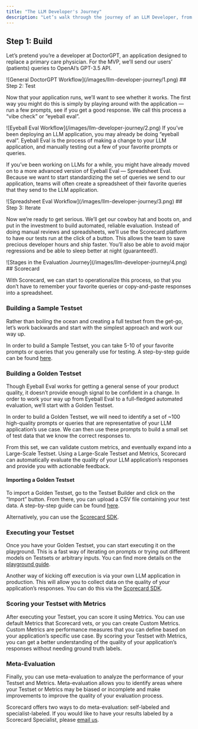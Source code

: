 ```yaml
---
title: "The LLM Developer's Journey"
description: "Let’s walk through the journey of an LLM Developer, from start to finish. Buckle up! 🤠"
---
```



## Step 1: Build

Let’s pretend you’re a developer at DoctorGPT, an application designed to replace a primary care physician. For the MVP, we’ll send our users’ (patients) queries to OpenAI’s GPT-3.5 API.
<Frame caption="General DoctorGPT Workflow">
![General DoctorGPT Workflow](/images/llm-developer-journey/1.png)
</Frame>
## Step 2: Test

Now that your application runs, we’ll want to see whether it works. The first way you might do this is simply by playing around with the application — run a few prompts, see if you get a good response. We call this process a “vibe check” or “eyeball eval”.
<Frame caption="Eyeball Eval Workflow">
![Eyeball Eval Workflow](/images/llm-developer-journey/2.png)
</Frame>
If you’ve been deploying an LLM application, you may already be doing “eyeball eval”. Eyeball Eval is the process of making a change to your LLM application, and manually testing out a few of your favorite prompts or queries.

If you’ve been working on LLMs for a while, you might have already moved on to a more advanced version of Eyeball Eval — Spreadsheet Eval. Because we want to start standardizing the set of queries we send to our application, teams will often create a spreadsheet of their favorite queries that they send to the LLM application.
<Frame caption="Spreadsheet Eval Workflow">
![Spreadsheet Eval Workflow](/images/llm-developer-journey/3.png)
</Frame>
## Step 3: Iterate

Now we’re ready to get serious. We’ll get our cowboy hat and boots on, and put in the investment to build automated, reliable evaluation. Instead of doing manual reviews and spreadsheets, we’ll use the Scorecard platform to have our tests run at the click of a button. This allows the team to save precious developer hours and ship faster. You’ll also be able to avoid major regressions and be able to sleep better at night (guaranteed!).
<Frame caption="Stages in the Evaluation Journey">
![Stages in the Evaluation Journey](/images/llm-developer-journey/4.png)
</Frame>
## Scorecard

With Scorecard, we can start to operationalize this process, so that you don’t have to remember your favorite queries or copy-and-paste responses into a spreadsheet.

### Building a Sample Testset

Rather than boiling the ocean and creating a full testset from the get-go, let’s work backwards and start with the simplest approach and work our way up.

In order to build a Sample Testset, you can take 5-10 of your favorite prompts or queries that you generally use for testing. A step-by-step guide can be found [here](/how-to-use-scorecard/guides/create-a-testset).

### Building a Golden Testset

Though Eyeball Eval works for getting a general sense of your product quality, it doesn’t provide enough signal to be confident in a change. In order to work your way up from Eyeball Eval to a full-fledged automated evaluation, we’ll start with a Golden Testset.

In order to build a Golden Testset, we will need to identify a set of \~100 high-quality prompts or queries that are representative of your LLM application’s use case. We can then use these prompts to build a small set of test data that we know the correct responses to.

From this set, we can validate custom metrics, and eventually expand into a Large-Scale Testset. Using a Large-Scale Testset and Metrics, Scorecard can automatically evaluate the quality of your LLM application’s responses and provide you with actionable feedback.

#### Importing a Golden Testset

To import a Golden Testset, go to the Testset Builder and click on the “Import” button. From there, you can upload a CSV file containing your test data. A step-by-step guide can be found [here](/how-to-use-scorecard/guides/create-a-testset/using-the-testset-ui).

Alternatively, you can use the [Scorecard SDK](/how-to-use-scorecard/guides/create-a-testset/using-the-scorecard-sdk).

### Executing your Testset

Once you have your Golden Testset, you can start executing it on the playground. This is a fast way of iterating on prompts or trying out different models on Testsets or arbitrary inputs. You can find more details on the [playground guide](/how-to-use-scorecard/guides/run-scoring/using-the-playground).

Another way of kicking off execution is via your own LLM application in production. This will allow you to collect data on the quality of your application’s responses. You can do this via the [Scorecard SDK](/how-to-use-scorecard/guides/run-scoring/using-the-scorecard-sdk).

### Scoring your Testset with Metrics

After executing your Testset, you can score it using Metrics. You can use default Metrics that Scorecard vets, or you can create Custom Metrics. Custom Metrics are performance measures that you can define based on your application’s specific use case. By scoring your Testset with Metrics, you can get a better understanding of the quality of your application’s responses without needing ground truth labels.

### Meta-Evaluation

Finally, you can use meta-evaluation to analyze the performance of your Testset and Metrics. Meta-evaluation allows you to identify areas where your Testset or Metrics may be biased or incomplete and make improvements to improve the quality of your evaluation process.

Scorecard offers two ways to do meta-evaluation: self-labeled and specialist-labeled. If you would like to have your results labeled by a Scorecard Specialist, please [email us](mailto:support@getscorecard.ai).
